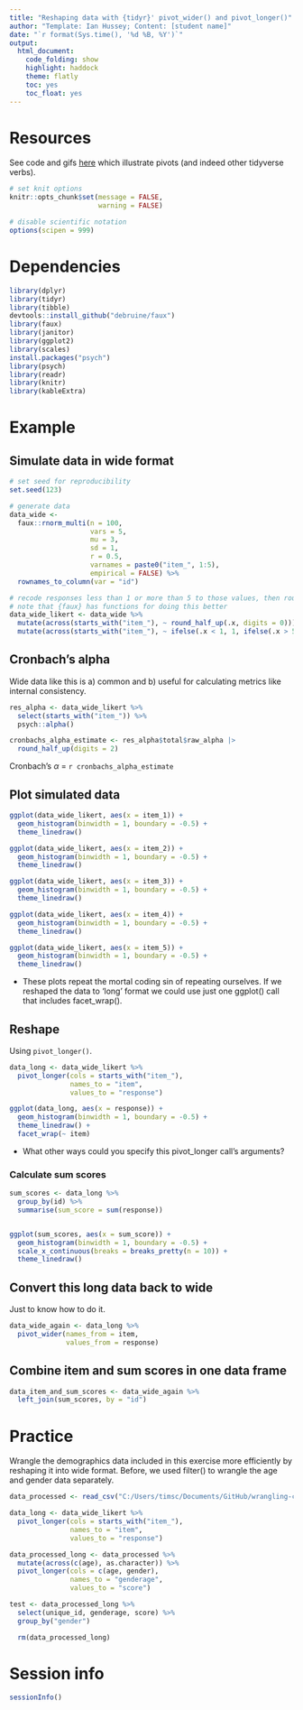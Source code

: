 ```yaml
---
title: "Reshaping data with {tidyr}' pivot_wider() and pivot_longer()"
author: "Template: Ian Hussey; Content: [student name]"
date: "`r format(Sys.time(), '%d %B, %Y')`"
output:
  html_document:
    code_folding: show
    highlight: haddock
    theme: flatly
    toc: yes
    toc_float: yes
---
```


# Resources

See code and gifs [here](https://github.com/gadenbuie/tidyexplain?tab=readme-ov-file#pivot-wider-and-longer) which illustrate pivots (and indeed other tidyverse verbs).

```r

# set knit options
knitr::opts_chunk$set(message = FALSE,
                      warning = FALSE)

# disable scientific notation
options(scipen = 999) 


```

# Dependencies

```r

library(dplyr)
library(tidyr)
library(tibble)
devtools::install_github("debruine/faux")
library(faux)
library(janitor)
library(ggplot2)
library(scales)
install.packages("psych")
library(psych)
library(readr)
library(knitr)
library(kableExtra)

```

# Example

## Simulate data in wide format

```r

# set seed for reproducibility
set.seed(123)

# generate data 
data_wide <- 
  faux::rnorm_multi(n = 100,
                    vars = 5,
                    mu = 3,
                    sd = 1,
                    r = 0.5,
                    varnames = paste0("item_", 1:5),
                    empirical = FALSE) %>%
  rownames_to_column(var = "id")

# recode responses less than 1 or more than 5 to those values, then round scores to whole numbers
# note that {faux} has functions for doing this better
data_wide_likert <- data_wide %>%
  mutate(across(starts_with("item_"), ~ round_half_up(.x, digits = 0))) %>%
  mutate(across(starts_with("item_"), ~ ifelse(.x < 1, 1, ifelse(.x > 5, 5, .x))))

```

## Cronbach's alpha

Wide data like this is a) common and b) useful for calculating metrics like internal consistency.

```r

res_alpha <- data_wide_likert %>%
  select(starts_with("item_")) %>%
  psych::alpha()

cronbachs_alpha_estimate <- res_alpha$total$raw_alpha |>
  round_half_up(digits = 2)

```

Cronbach's $\alpha$ = `r cronbachs_alpha_estimate`

## Plot simulated data

```r

ggplot(data_wide_likert, aes(x = item_1)) +
  geom_histogram(binwidth = 1, boundary = -0.5) +
  theme_linedraw()

ggplot(data_wide_likert, aes(x = item_2)) +
  geom_histogram(binwidth = 1, boundary = -0.5) +
  theme_linedraw()

ggplot(data_wide_likert, aes(x = item_3)) +
  geom_histogram(binwidth = 1, boundary = -0.5) +
  theme_linedraw()

ggplot(data_wide_likert, aes(x = item_4)) +
  geom_histogram(binwidth = 1, boundary = -0.5) +
  theme_linedraw()

ggplot(data_wide_likert, aes(x = item_5)) +
  geom_histogram(binwidth = 1, boundary = -0.5) +
  theme_linedraw()

```

- These plots repeat the mortal coding sin of repeating ourselves. If we reshaped the data to 'long' format we could use just one ggplot() call that includes facet_wrap(). 

## Reshape

Using `pivot_longer()`.

```r

data_long <- data_wide_likert %>%
  pivot_longer(cols = starts_with("item_"),
               names_to = "item",
               values_to = "response")

ggplot(data_long, aes(x = response)) +
  geom_histogram(binwidth = 1, boundary = -0.5) +
  theme_linedraw() +
  facet_wrap(~ item)

```

- What other ways could you specify this pivot_longer call's arguments?

### Calculate sum scores

```r

sum_scores <- data_long %>%
  group_by(id) %>%
  summarise(sum_score = sum(response))


ggplot(sum_scores, aes(x = sum_score)) +
  geom_histogram(binwidth = 1, boundary = -0.5) +
  scale_x_continuous(breaks = breaks_pretty(n = 10)) +
  theme_linedraw()

```

## Convert this long data back to wide

Just to know how to do it.

```r

data_wide_again <- data_long %>%
  pivot_wider(names_from = item,
              values_from = response)

```

## Combine item and sum scores in one data frame

```r

data_item_and_sum_scores <- data_wide_again %>%
  left_join(sum_scores, by = "id")

```

# Practice

Wrangle the demographics data included in this exercise more efficiently by reshaping it into wide format. Before, we used filter() to wrangle the age and gender data separately.

```r
data_processed <- read_csv("C:/Users/timsc/Documents/GitHub/wrangling-course-assignments/week 8/intro to visualisation using ggplot/data/processed/data_processed.csv")

data_long <- data_wide_likert %>%
  pivot_longer(cols = starts_with("item_"),
               names_to = "item",
               values_to = "response")

data_processed_long <- data_processed %>%
  mutate(across(c(age), as.character)) %>%
  pivot_longer(cols = c(age, gender),
               names_to = "genderage",
               values_to = "score")

test <- data_processed_long %>% 
  select(unique_id, genderage, score) %>% 
  group_by("gender")

  rm(data_processed_long)

```

# Session info

```r

sessionInfo()

```



